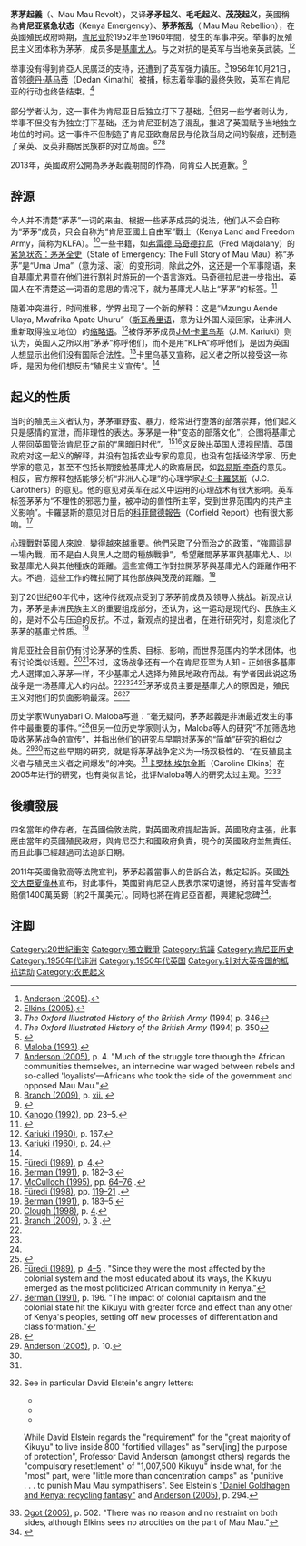 {{NoteTA
|G1=PoliticiansUK
|G2=UK Places
|G3=People
|G4=Country
}}
{{Infobox military conflict
|conflict= 茅茅起義 <br />Mau Mau Uprising
| image             = KAR Mau Mau.jpg
| image_size        = 300px
| caption = {{Link-en|英王非洲步枪营|King's African Rifles}}的步兵正在侦察茅茅武装部队的踪迹
|date= 1952年 - 1960年
|place= [[肯尼亚殖民地|肯尼亚殖民地]]
|result= 英军与亲英武装胜利
|combatant1= 肯雅國土自由軍<ref name="anderson2005"/><ref name="maloba1993"/>{{ref label|Note1|A|A}}<br>（茅茅武裝）
|combatant2={{flagicon|United Kingdom}} [[大英帝国|大英帝国]] <br />
*[[File:Flag_of_Kenya_(1921–1963).svg|20px]] [[基庫尤本土衛隊|基庫尤本土衛隊]]
*[[File:Flag_of_the_Uganda_Protectorate.svg|20px]] [[烏干達保護國|烏干達保護國]]
*[[File:Flag_of_Southern_Rhodesia_(1924–1964).svg|20px]] [[南羅德西亞|南羅德西亞]]
|commander1= [[德丹·基马蒂|德丹·基马蒂]] <br /> [[穆萨·美沃里亚马|穆萨·美沃里亚马]] <br /> [[沃祖·伊圖|沃祖·伊圖]] <br /> [[斯坦利·马森格|斯坦利·马森格]]
|commander2= {{flagicon|United Kingdom}} [[伊夫林·巴靈，第一代格倫代爾的蒙伊克男爵|伊夫林·巴靈]]爵士 <br /> {{flagicon|United Kingdom}} [[喬治·厄斯金|喬治·厄斯金]]爵士 <br /> {{flagicon|United Kingdom}} [[肯內斯·奧康納|肯內斯·奧康納]]爵士
|strength1=不詳
|strength2=10,000正規軍（包括非裔士兵與英裔士兵） <br /> 21,000警察 <br /> 25,000基庫尤本土衛隊<ref name="page1996_206">[[#Page1996|Page (1996)]], p. 206.</ref><ref name="anderson2005_5">[[#Anderson2005|Anderson (2005)]], p. 5.</ref>
|casualties1='''陣亡'''：官方數字為12,000人；非官方數字為20,000以上<ref name="anderson2005_4"/> <br/ > '''被俘'''：2,633人 <br /> '''投降'''：2,714人
|casualties2='''陣亡'''：200人 <br /> '''受傷'''：579人
|casualties3='''茅茅武装伤及的平民'''：<ref name="page1996_206"/><ref name="anderson2005_84">[[#Anderson2005|Anderson (2005)]], p. 84.</ref> <br /> '''死亡'''：1,819名非洲人；26名亞洲人；32名歐洲人 <br /> '''受傷'''：916名非洲人；36名亞洲人；26名歐洲人
}}
{{Campaignbox 茅茅起義}}

'''茅茅起義'''（{{lang-en|Mau Mau Uprising}}、Mau Mau Revolt），又译'''矛矛起义'''、'''毛毛起义'''、'''茂茂起义'''，英國稱為'''肯尼亚紧急状态'''（Kenya Emergency）、'''茅茅叛乱'''（ Mau Mau Rebellion），在英國殖民政府時期，[[肯尼亚|肯尼亚]]於1952年至1960年間，發生的军事冲突。{{ref label|Note2|B|B}}举事的反殖民主义团体称为茅茅，成员多是[[基庫尤人|基庫尤人]]。与之对抗的是英军与当地亲英武装。<ref name="anderson2005">[[#Anderson2005|Anderson (2005)]].</ref><ref name="elkins2005">[[#Elkins2005|Elkins (2005)]].</ref>

举事没有得到肯亞人民廣泛的支持，还遭到了英军强力镇压。<ref>''The Oxford Illustrated History of the British Army'' (1994) p. 346</ref>1956年10月21日，首领[[德丹·基马蒂|德丹·基马蒂]]（Dedan Kimathi）被捕，标志着举事的最终失败，英军在肯尼亚的行动也终告结束。<ref>''The Oxford Illustrated History of the British Army'' (1994) p. 350</ref>

部分学者认为，这一事件为肯尼亚日后独立打下了基础。<ref name="percox2005_751-752">{{cite encyclopedia|last=Percox|first=David A|editor-first=Kevin|editor-last=Shillington|year=2005|encyclopedia=Encyclopedia of African History, Volume 1, A–G|location=New York|publisher=Fitzroy Dearborn|pages=[http://books.google.co.uk/books?id=Ftz_gtO-pngC&lpg=PA753&dq=Economic%20and%20Social%20Origins%20of%20Mau%20Mau&lr&pg=PA751#v=onepage&q=Economic%20and%20Social%20Origins%20of%20Mau%20Mau&f=false 751–752]|title=Kenya: Mau Mau Revolt|isbn=1-57958-245-1|quote=The Mau Mau revolt forced the British government to institute political and economic reforms in Kenya}}</ref>但另一些学者则认为，举事不但没有为独立打下基础，还为肯尼亚制造了混乱，推迟了英国赋予当地独立地位的时间。这一事件不但制造了肯尼亚欧裔居民与伦敦当局之间的裂痕，还制造了亲英、反英非裔居民族群的对立局面。<ref name="maloba1993">[[#Maloba1993|Maloba (1993)]].</ref><ref name="anderson2005_4">[[#Anderson2005|Anderson (2005)]], p. 4. "Much of the struggle tore through the African communities themselves, an internecine war waged between rebels and so-called 'loyalists'—Africans who took the side of the government and opposed Mau Mau."</ref><ref name="branch2009_xii">[[#Branch2009|Branch (2009)]], p. [http://assets.cambridge.org/97805211/30905/frontmatter/9780521130905_frontmatter.pdf xii.] {{Wayback|url=http://assets.cambridge.org/97805211/30905/frontmatter/9780521130905_frontmatter.pdf |date=20110606205957 }}</ref>

2013年，英國政府公開為茅茅起義期間的作為，向肯亞人民道歉。<ref>{{cite web|url=http://www.bbc.co.uk/ukchina/simp/uk_life/2013/06/130606_life_law_maumau_apology.shtml|title=英国政府就镇压毛毛起义道歉赔偿|publisher=[[BBC|BBC]]|date=2013年6月6日|accessdate=2014年7月11日|archive-date=2013年6月18日|archive-url=https://web.archive.org/web/20130618032054/http://www.bbc.co.uk/ukchina/simp/uk_life/2013/06/130606_life_law_maumau_apology.shtml|dead-url=no}}</ref>

== 辞源 ==
今人并不清楚“茅茅”一词的来由。根据一些茅茅成员的说法，他们从不会自称为“茅茅”成员，只会自称为“肯尼亚國土自由军”戰士（Kenya Land and Freedom Army，简称为KLFA）。<ref name="kanogo1992_23-25">[[#Kanogo1992|Kanogo (1992)]], pp. 23–5.</ref>一些书籍，如[[弗雷德·马奇德拉尼|弗雷德·马奇德拉尼]]（Fred Majdalany）的[[紧急状态：茅茅全史|紧急状态：茅茅全史]]（State of Emergency: The Full Story of Mau Mau）称“茅茅”是“Uma Uma”（意为滚、滚）的变形词，除此之外，这还是一个军事隐语，来自基庫尤男童在他们进行割礼时游玩的一个语言游戏。马奇德拉尼进一步指出，英国人在不清楚这一词语的意思的情况下，就为基庫尤人贴上“茅茅”的标签。<ref>{{cite book| last= Majdalany| first = Fred| title = State of Emergency: The Full Story of Mau Mau| url= https://archive.org/details/stateofemergency0000majd| publisher=Houghton Mifflin| location = Boston| year = 1963| page = [https://archive.org/details/stateofemergency0000majd/page/75 75]}}</ref>

随着冲突进行，时间推移，学界出现了一个新的解释：这是“Mzungu Aende Ulaya, Mwafrika Apate Uhuru”（[[斯瓦希里语|斯瓦希里语]]，意为让外国人滚回家，让非洲人重新取得独立地位）的[[缩略语|缩略语]]。<ref name="kariuki1960_167">[[#Kariuki1960|Kariuki (1960)]], p. 167.</ref>被俘茅茅成员[[J·M·卡里乌基|J·M·卡里乌基]]（J.M. Kariuki）则认为，英国人之所以用“茅茅”称呼他们，而不是用“KLFA”称呼他们，是因为英国人想显示出他们没有国际合法性。<ref name="kariuki1960_24">[[#Kariuki1960|Kariuki (1960)]], p. 24.</ref>卡里乌基又宣称，起义者之所以接受这一称呼，是因为他们想反击“殖民主义宣传”。<ref name="kariuki1960_167"/>

== 起义的性质 ==
当时的殖民主义者认为，茅茅軍野蛮、暴力，经常进行堕落的部落崇拜，他们起义只是感情的宣泄，而非理性的表达。茅茅是一种“变态的部落文化”，企图将基庫尤人带回英国管治肯尼亚之前的“黑暗旧时代”。<ref name="füredi1989_4to5">[[#Füredi1989|Füredi (1989)]], p. [http://books.google.co.uk/books?id=rTmL3ePiFRMC&pg=PA4&dq=%22perverted+tribalism%22 4].</ref><ref name="berman1991_182-183">[[#Berman1991|Berman (1991)]], p. 182–3.</ref>这反映出英国人漠视民情。英国政府对这一起义的解释，并没有包括农业专家的意见，也没有包括经济学家、历史学家的意见，甚至不包括长期接触基庫尤人的欧裔居民，如[[路易斯·李奇|路易斯·李奇]]的意见。相反，官方解释包括能够分析“非洲人心理”的心理学家[[J·C·卡羅瑟斯|J·C·卡羅瑟斯]]（J.C. Carothers）的意见。他的意见对英军在起义中运用的心理战术有很大影响。英军标签茅茅为“不理性的邪恶力量，被冲动的兽性所主宰，受到世界范围内的共产主义影响”。卡羅瑟斯的意见对日后的[[科菲爾德報告|科菲爾德報告]]（Corfield Report）也有很大影响。<ref name="mcculloch1995_64to76">[[#McCulloch1995|McCulloch (1995)]], pp. [http://books.google.co.uk/books?id=FToFMwnBacQC&pg=PA64 64–76] {{Wayback|url=http://books.google.co.uk/books?id=FToFMwnBacQC&pg=PA64 |date=20141227234641 }}.</ref>

心理戰對英國人來說，變得越來越重要。他們采取了[[分而治之|分而治之]]的政策，“強調這是一場內戰，而不是白人與黑人之間的種族戰爭”，希望離間茅茅軍與基庫尤人、以致基庫尤人與其他種族的距離。這些宣傳工作對拉開茅茅與基庫尤人的距離作用不大。不過，這些工作的確拉開了其他部族與茂茂的距離。<ref name="füredi1998_119to121">[[#Füredi1998|Füredi (1998)]], pp. [http://books.google.co.uk/books?id=e2vetUPTks4C&pg=PA119 119–21] {{Wayback|url=http://books.google.co.uk/books?id=e2vetUPTks4C&pg=PA119 |date=20141227234610 }}.</ref>

到了20世纪60年代中，这种传统观点受到了茅茅前成员及领导人挑战。新观点认为，茅茅是非洲民族主义的重要组成部分，还认为，这一运动是现代的、民族主义的，是对不公与压迫的反抗。不过，新观点的提出者，在进行研究时，刻意淡化了茅茅的基庫尤性质。<ref name="berman1991_183-185">[[#Berman1991|Berman (1991)]], p. 183–5.</ref>

肯尼亚社会目前仍有讨论茅茅的性质、目标、影响，而世界范围内的学术团体，也有讨论类似话题。<ref name="clough1998_4">[[#Clough1998|Clough (1998)]], p. [http://books.google.co.uk/books?id=jpbZEfiAPW0C&pg=PA4&dq=%22within+kenya+the+ongoing+controversy+about+Mau+Mau+has+involved+academic+historians+Mau+Mau+veterans+creative+writers+politicians+and%22%22members+of+the+general+public%22 4].</ref><ref name="branch2009_3">[[#Branch2009|Branch (2009)]], p. [http://assets.cambridge.org/97805211/30905/excerpt/9780521130905_excerpt.pdf 3] {{Wayback|url=http://assets.cambridge.org/97805211/30905/excerpt/9780521130905_excerpt.pdf |date=20120323210606 }}.</ref>不过，这场战争还有一个在肯尼亚罕为人知 - 正如很多基庫尤人選擇加入茅茅一样，不少基庫尤人选择为殖民地政府而战。有学者因此说这场战争是一场基庫尤人的内战。<ref name="branch2009_xii"/><ref name="anderson2005_4"/><ref name="branch2009_3"/><ref name="bbc_07042011">{{cite news |url=http://www.bbc.co.uk/news/uk-12997138 |title=Mau Mau uprising: Bloody history of Kenya conflict |newspaper=BBC News |date=2011-04-07 |accessdate=2011-05-12 |quote=There was lots of suffering on the other side too. This was a dirty war. It became a civil war—though that idea remains extremely unpopular in Kenya today. |archive-date=2021-04-22 |archive-url=https://web.archive.org/web/20210422172554/https://www.bbc.co.uk/news/uk-12997138 |dead-url=no }}</ref>茅茅成员主要是基庫尤人的原因是，殖民主义对他们的负面影响最深。<ref name="füredi1989_4to5a">[[#Füredi1989|Füredi (1989)]], p. [http://books.google.co.uk/books?id=rTmL3ePiFRMC&pg=PA4 4–5] {{Wayback|url=http://books.google.co.uk/books?id=rTmL3ePiFRMC&pg=PA4 |date=20141227234655 }}. "Since they were the most affected by the colonial system and the most educated about its ways, the Kikuyu emerged as the most politicized African community in Kenya."</ref><ref name="berman1991_196">[[#Berman1991|Berman (1991)]], p. 196. "The impact of colonial capitalism and the colonial state hit the Kikuyu with greater force and effect than any other of Kenya's peoples, setting off new processes of differentiation and class formation."</ref>

历史学家Wunyabari O. Maloba写道：“毫无疑问，茅茅起義是非洲最近发生的事件中最重要的事件。”<ref name="thomas1993">{{cite journal|last=Thomas|first=Beth|year=1993|url=http://www.hartford-hwp.com/archives/36/index-ba.html|page=7|title=Historian, Kenya native's book on Mau Mau revolt|journal=UpDate|volume=13|issue=13|access-date=2013-01-14|archive-date=2021-02-25|archive-url=https://web.archive.org/web/20210225224617/http://www.hartford-hwp.com/archives/36/index-ba.html|dead-url=no}}</ref>但另一位历史学家则认为，Maloba等人的研究“不加筛选地吸收茅茅战争的宣传”，并指出他们的研究与早期对茅茅的“简单”研究的相似之处。<ref name="anderson2005_10">[[#Anderson2005|Anderson (2005)]], p. 10.</ref><ref name="anderson2005_10"/>而这些早期的研究，就是将茅茅战争定义为一场双极性的、“在反殖民主义者与殖民主义者之间爆发”的冲突。<ref name="anderson2005_10"/>[[卡罗林·埃尔金斯|卡罗林·埃尔金斯]]（Caroline Elkins）在2005年进行的研究，也有类似言论，批评Maloba等人的研究太过主观。<ref name="elstein">See in particular David Elstein's angry letters:
* {{cite journal |author=[http://www.opendemocracy.net/author/david-elstein David Elstein] |year=2005 |title=Letters: Tell me where I'm wrong |journal=London Review of Books |volume=27 |issue=11 |url=http://www.lrb.co.uk/v27/n11/letters |accessdate=2011-05-03 |archive-date=2019-10-03 |archive-url=https://web.archive.org/web/20191003091349/https://www.lrb.co.uk/v27/n11/letters |dead-url=no }}
* {{cite journal |author=David Elstein |year=2005 |title=The End of the Mau Mau |journal=The New York Review of Books |volume=52 |issue=11 |url=http://www.nybooks.com/articles/archives/2005/jun/23/the-end-of-the-mau-mau |accessdate=2011-05-03 |archive-date=2015-09-27 |archive-url=https://web.archive.org/web/20150927224513/http://www.nybooks.com/articles/archives/2005/jun/23/the-end-of-the-mau-mau/ |dead-url=no }}
* {{cite journal |author=David Elstein |year=2005 |title=Letters: Tell me where I'm wrong |journal=London Review of Books |volume=27 |issue=14 |url=http://www.lrb.co.uk/v27/n14/letters |accessdate=2011-05-03 |archive-date=2017-07-05 |archive-url=https://web.archive.org/web/20170705055835/https://www.lrb.co.uk/v27/n14/letters |dead-url=no }}
While David Elstein regards the "requirement" for the "great majority of Kikuyu" to live inside 800 "fortified villages" as "serv[ing] the purpose of protection", Professor David Anderson (amongst others) regards the "compulsory resettlement" of "1,007,500 Kikuyu" inside what, for the "most" part, were "little more than concentration camps" as "punitive . . . to punish Mau Mau sympathisers". See Elstein's [http://www.opendemocracy.net/david-elstein/daniel-goldhagen-and-kenya-recycling-fantasy "Daniel Goldhagen and Kenya: recycling fantasy"] {{Wayback|url=http://www.opendemocracy.net/david-elstein/daniel-goldhagen-and-kenya-recycling-fantasy |date=20181215172234 }} and [[#Anderson2005|Anderson (2005)]], p. 294.</ref><ref name="ogot2005_502">[[#Ogot2005|Ogot (2005)]], p. 502. "There was no reason and no restraint on both sides, although Elkins sees no atrocities on the part of Mau Mau."</ref>

{{quote box
| title =
| quote = 人们常常认为，一场冲突的参与者，会形成两个对立的阵型，一个人不是支持这一方，就是那一方。冲突期间，双方的领袖都会用刚才提到的论点，争取“民众”的积极支持。但事实上，参与冲突的人，通常超过两个，而涉及的阵型，也通常超过两个。宣传与政治化，对于一个成功的抵抗运动来说，是必不可少的。<ref name="pirouet1977_197">{{cite book|last=Pirouet|chapter=Armed Resistance and Counter-Insurgency: Reflections on the Anya Nya and Mau Mau Experiences|editor-last=Mazrui|editor-first=Ali A|title=The Warrior Tradition in Modern Africa|year=1977|page=[http://books.google.co.uk/books?id=uZY3AAAAIAAJ&lpg=PP1&ots=AY4_g_MChZ&dq=isbn%209004056467&pg=PA197#v=onepage&q&f=false 197]}}</ref>
| source = 路易丝·皮鲁埃
| align = right
| width = 40%
| fontsize = 85%
| bgcolor = AliceBlue
| style =
| title_bg =
| title_fnt =
| tstyle = text-align: left;
| qalign = right
| qstyle = text-align: left;
| quoted = yes
| salign = right
| sstyle = text-align: right;}}

==後續發展==
四名當年的倖存者，在英國倫敦法院，對英國政府提起告訴。英國政府主張，此事應由當年的英國殖民政府，與肯尼亞共和國政府負責，現今的英國政府並無責任。而且此事已經超過司法追訴日期。

2011年英國倫敦高等法院宣判，茅茅起義當事人的告訴合法，裁定起訴。英國[[外交、聯邦及發展事務大臣|外交大臣]][[夏偉林|夏偉林]]宣布，對此事件，英國對肯尼亞人民表示深切遺憾，將對當年受害者賠償1400萬英鎊（約2千萬美元）。同時也將在肯尼亞首都，興建紀念碑<ref>{{cite news| language =Zh-hant| author =| url =http://www.bbc.co.uk/zhongwen/trad/uk/2013/06/130606_maomao_apology.shtml| title =英國政府就鎮壓毛毛起義賠償| publisher =BBC中文網| date =2013年6月6日| accessdate =2013年6月11日| archive-date =2013年7月10日| archive-url =https://web.archive.org/web/20130710024410/http://www.bbc.co.uk/zhongwen/trad/uk/2013/06/130606_maomao_apology.shtml| dead-url =no}}</ref>。

== 注脚 ==
{{Reflist|2}}

{{冷战}}

{{Authority control}}
[[Category:20世紀衝突|Category:20世紀衝突]]
[[Category:獨立戰爭|Category:獨立戰爭]]
[[Category:抗議|Category:抗議]]
[[Category:肯尼亚历史|Category:肯尼亚历史]]
[[Category:1950年代非洲|Category:1950年代非洲]]
[[Category:1950年代英国|Category:1950年代英国]]
[[Category:针对大英帝国的抵抗运动|Category:针对大英帝国的抵抗运动]]
[[Category:农民起义|Category:农民起义]]